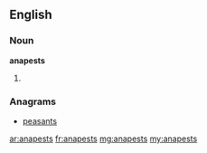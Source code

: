 ==English==

===Noun===
'''anapests'''

# {{plural of|[[anapest]]}}

===Anagrams===
* [[peasants#English|peasants]]

[[ar:anapests]]
[[fr:anapests]]
[[mg:anapests]]
[[my:anapests]]